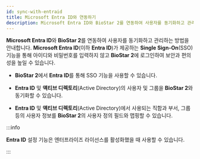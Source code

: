 ```yaml
---
id: sync-with-entraid
title: Microsoft Entra ID와 연동하기
description: Microsoft Entra ID와 BioStar 2를 연동하여 사용자를 동기화하고 관리하는 방법을 안내합니다.
---
```


**Microsoft Entra ID**와 **BioStar 2**를 연동하여 사용자를 동기화하고 관리하는 방법을 안내합니다. **Microsoft Entra ID**(이하 **Entra ID**)가 제공하는 **Single Sign-On**(SSO) 기능을 통해 아이디와 비밀번호를 입력하지 않고 **BioStar 2**에 로그인하여 보안과 편의성을 높일 수 있습니다.

* **BioStar 2**에서 **Entra ID**를 통해 SSO 기능을 사용할 수 있습니다.

* **Entra ID** 및 **액티브 디렉토리**(Active Directory)의 사용자 및 그룹을 **BioStar 2**와 동기화할 수 있습니다.

* **Entra ID** 및 **액티브 디렉토리**(Active Directory)에서 사용되는 직함과 부서, 그룹 등의 사용자 정보를 **BioStar 2**의 사용자 정의 필드와 맵핑할 수 있습니다.

:::info

**Entra ID** 설정 기능은 엔터프라이즈 라이선스를 활성화했을 때 사용할 수 있습니다.

:::



